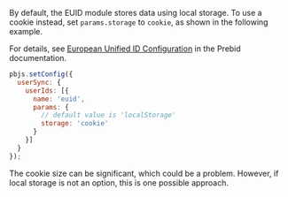 <!-- GWH same section in integration-prebid.md, integration-prebid-client-side.md, integration-prebid-client-server.md. integration-javascript.md is different -->

By default, the EUID module stores data using local storage. To use a cookie instead, set `params.storage` to `cookie`, as shown in the following example.

For details, see [European Unified ID Configuration](https://docs.prebid.org/dev-docs/modules/userid-submodules/euid.html#european-unified-id-configuration) in the Prebid documentation.

```js
pbjs.setConfig({ 
  userSync: { 
    userIds: [{ 
      name: 'euid', 
      params: { 
        // default value is 'localStorage' 
        storage: 'cookie'  
      } 
    }] 
  } 
}); 
```

The cookie size can be significant, which could be a problem. However, if local storage is not an option, this is one possible approach.
